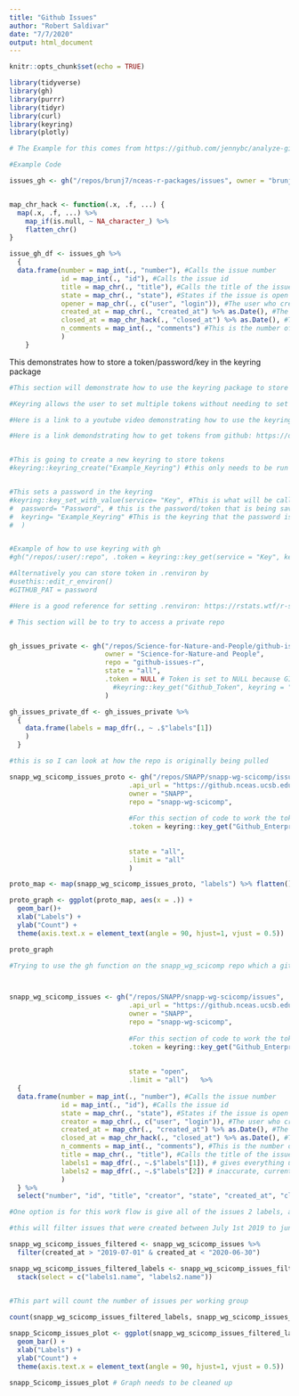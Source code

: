 ```yaml
---
title: "Github Issues"
author: "Robert Saldivar"
date: "7/7/2020"
output: html_document
---
```


```r
knitr::opts_chunk$set(echo = TRUE)
```

```r

library(tidyverse)
library(gh)
library(purrr)
library(tidyr)
library(curl)
library(keyring)
library(plotly)

```

```r

# The Example for this comes from https://github.com/jennybc/analyze-github-stuff-with-r

#Example Code

issues_gh <- gh("/repos/brunj7/nceas-r-packages/issues", owner = "brunj7", repo = "nceas-r-packages", state = "all")


map_chr_hack <- function(.x, .f, ...) {
  map(.x, .f, ...) %>%
    map_if(is.null, ~ NA_character_) %>%
    flatten_chr()
}

issue_gh_df <- issues_gh %>%
  {
  data.frame(number = map_int(., "number"), #Calls the issue number
             id = map_int(., "id"), #Calls the issue id
             title = map_chr(., "title"), #Calls the title of the issue
             state = map_chr(., "state"), #States if the issue is open or closed
             opener = map_chr(., c("user", "login")), #The user who created the issue
             created_at = map_chr(., "created_at") %>% as.Date(), #The date the issue was created
             closed_at = map_chr_hack(., "closed_at") %>% as.Date(), #The date the issued was closed
             n_comments = map_int(., "comments") #This is the number of comments in an issue
             )
    }

```



This demonstrates how to store a token/password/key in the keyring package
```r
#This section will demonstrate how to use the keyring package to store tokens.

#Keyring allows the user to set multiple tokens without needing to set them in the environment

#Here is a link to a youtube video demonstrating how to use the keyring package: https://www.youtube.com/watch?v=Q8Cilx-MOsU

#Here is a link demondstrating how to get tokens from github: https://docs.github.com/en/github/authenticating-to-github/creating-a-personal-access-token


#This is going to create a new keyring to store tokens
#keyring::keyring_create("Example_Keyring") #this only needs to be run once


#This sets a password in the keyring
#keyring::key_set_with_value(service= "Key", #This is what will be called when using the keyring to access the stored token
#  password= "Password", # this is the password/token that is being saved
#  keyring= "Example_Keyring" #This is the keyring that the password is being associated with
#  )


#Example of how to use keyring with gh
#gh("/repos/:user/:repo", .token = keyring::key_get(service = "Key", keyring = "Example_Keyring"))

#Alternatively you can store token in .renviron by
#usethis::edit_r_environ()
#GITHUB_PAT = password

#Here is a good reference for setting .renviron: https://rstats.wtf/r-startup.html


```


```r
# This section will be to try to access a private repo


gh_issues_private <- gh("/repos/Science-for-Nature-and-People/github-issues-r/issues", 
                        owner = "Science-for-Nature-and People", 
                        repo = "github-issues-r", 
                        state = "all", 
                        .token = NULL # Token is set to NULL because GITHUB_PAT has been set in my .Renviron, if someone uses this code without it set it will fail.
                          #keyring::key_get("Github_Token", keyring = "Git_Credentials") 
                        )

gh_issues_private_df <- gh_issues_private %>%
  {
    data.frame(labels = map_dfr(., ~ .$"labels"[1])
    )
  }

```



```r

#this is so I can look at how the repo is originally being pulled

snapp_wg_scicomp_issues_proto <- gh("/repos/SNAPP/snapp-wg-scicomp/issues", 
                              .api_url = "https://github.nceas.ucsb.edu/api/v3", 
                              owner = "SNAPP", 
                              repo = "snapp-wg-scicomp", 
                              
                              #For this section of code to work the token from github enterprise needs to have been set in a keyring named "Git_Credentials" and name the value "Enterprise token"
                              .token = keyring::key_get("Github_Enterprise_Token", keyring = "Git_Credentials"), 
                              
                              
                              state = "all",
                              .limit = "all"
                              )

proto_map <- map(snapp_wg_scicomp_issues_proto, "labels") %>% flatten() %>% map_chr_hack(., "name") %>% as.data.frame()

proto_graph <- ggplot(proto_map, aes(x = .)) +
  geom_bar()+ 
  xlab("Labels") +
  ylab("Count") +
  theme(axis.text.x = element_text(angle = 90, hjust=1, vjust = 0.5))

proto_graph

```


```r
#Trying to use the gh function on the snapp_wg_scicomp repo which a github enterprise repo.



snapp_wg_scicomp_issues <- gh("/repos/SNAPP/snapp-wg-scicomp/issues", 
                              .api_url = "https://github.nceas.ucsb.edu/api/v3", 
                              owner = "SNAPP", 
                              repo = "snapp-wg-scicomp", 
                              
                              #For this section of code to work the token from github enterprise needs to have been set in a keyring named "Git_Credentials" and name the value "Enterprise token"
                              .token = keyring::key_get("Github_Enterprise_Token", keyring = "Git_Credentials"), 
                              
                              
                              state = "open",
                              .limit = "all")   %>%
  {
  data.frame(number = map_int(., "number"), #Calls the issue number
             id = map_int(., "id"), #Calls the issue id
             state = map_chr(., "state"), #States if the issue is open or closed
             creator = map_chr(., c("user", "login")), #The user who created the issue
             created_at = map_chr(., "created_at") %>% as.Date(), #The date the issue was created
             closed_at = map_chr_hack(., "closed_at") %>% as.Date(), #The date the issued was closed
             n_comments = map_int(., "comments"), #This is the number of comments in an issue #The date the issue was created
             title = map_chr(., "title"), #Calls the title of the issue
             labels1 = map_dfr(., ~.$"labels"[1]), # gives everything under the first label
             labels2 = map_dfr(., ~.$"labels"[2]) # inaccurate, currently if the issue does not have a second label it will go to the next issue with a second label and repeat until finished
             )
  } %>% 
  select("number", "id", "title", "creator", "state", "created_at", "closed_at", "labels1.name", "labels2.name", "n_comments")

#One option is for this work flow is give all of the issues 2 labels, and if only one label properly applies to the issue then the second label could be "placeholder" and the "placeholder labels could be filtered out when its time to report. 


```



```r
#this will filter issues that were created between July 1st 2019 to jun 30th 2020

snapp_wg_scicomp_issues_filtered <- snapp_wg_scicomp_issues %>%
  filter(created_at > "2019-07-01" & created_at < "2020-06-30")

snapp_wg_scicomp_issues_filtered_labels <- snapp_wg_scicomp_issues_filtered %>%
  stack(select = c("labels1.name", "labels2.name"))
  

```

```r
#This part will count the number of issues per working group

count(snapp_wg_scicomp_issues_filtered_labels, snapp_wg_scicomp_issues_filtered_labels$values)

snapp_Scicomp_issues_plot <- ggplot(snapp_wg_scicomp_issues_filtered_labels, aes(x = values)) +
  geom_bar() + 
  xlab("Labels") +
  ylab("Count") +
  theme(axis.text.x = element_text(angle = 90, hjust=1, vjust = 0.5))

snapp_Scicomp_issues_plot # Graph needs to be cleaned up

```

